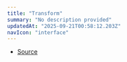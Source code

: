```yaml
---
title: "Transform"
summary: "No description provided"
updatedAt: "2025-09-21T00:58:12.203Z"
navIcon: "interface"
---
```



<Table data={{ headers: [{"content":"Property","key":"property","sortable":true},{"content":"Type","key":"type","sortable":true},{"content":"Value","key":"value","sortable":true},{"content":"Description","key":"description"}], rows: [["matrix","DOMMatrix2DInit","\\-","-"],["rotate","[number](https://developer.mozilla.org/en-US/docs/Web/JavaScript/Reference/Global_Objects/Number)","\\-","-"],["scale","\\{\n  x: number,\n  y: number\n}","\\-","-"],["translate","\\{\n  x: number,\n  y: number\n}","\\-","-"]] }} />


- [Source](https://github.com/NMMTY/LazyCanvas/blob/1d5786684b8ca8d543a4533b2b64f8d093b1e426/packages/lazycanvas/src/types/types.d.ts#L86)
